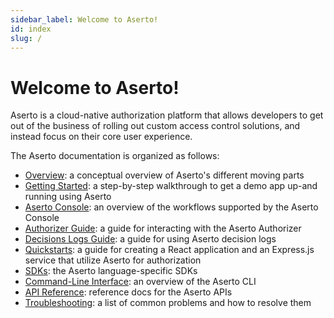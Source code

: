 ```yaml
---
sidebar_label: Welcome to Aserto!
id: index
slug: /
---
```


# Welcome to Aserto!

Aserto is a cloud-native authorization platform that allows developers to get out of the business of
rolling out custom access control solutions, and instead focus on their core user experience.

The Aserto documentation is organized as follows:

- [Overview](overview/introduction): a conceptual overview of Aserto's different moving parts
- [Getting Started](getting-started-acmecorp/quickstart): a step-by-step walkthrough to get a demo app up-and running using Aserto
- [Aserto Console](aserto-console/introduction): an overview of the workflows supported by the Aserto Console
- [Authorizer Guide](authorizer-guide/overview): a guide for interacting with the Aserto Authorizer
- [Decisions Logs Guide](decision-logs-guide/overview): a guide for using Aserto decision logs
- [Quickstarts](quickstarts/react/overview): a guide for creating a React application and an Express.js service that utilize Aserto for authorization
- [SDKs](software-development-kits/overview): the Aserto language-specific SDKs
- [Command-Line Interface](command-line-interface/introduction): an overview of the Aserto CLI
- [API Reference](https://aserto.readme.io/reference): reference docs for the Aserto APIs
- [Troubleshooting](troubleshooting/overview): a list of common problems and how to resolve them
